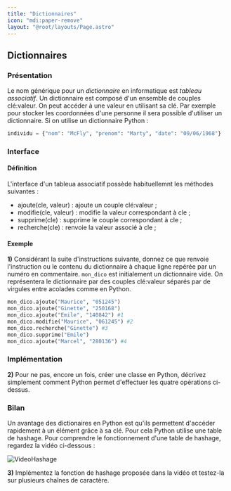 ```yaml
---
title: "Dictionnaires"
icon: "mdi:paper-remove"
layout: "@root/layouts/Page.astro"
---
```


## Dictionnaires

### Présentation

Le nom générique pour un _dictionnaire_ en informatique est _tableau
associatif_. Un dictionnaire est composé d'un ensemble de couples clé:valeur.
On peut accéder à une valeur en utilisant sa clé. Par exemple pour stocker les
coordonnées d'une personne il sera possible d'utiliser un dictionnaire. Si on
utilise un dictionnaire Python :

```py
individu = {"nom": "McFly", "prenom": "Marty", "date": "09/06/1968"}
```

### Interface

#### Définition

L'interface d'un tableua associatif possède habituellemnt les méthodes
suivantes :
- ajoute(cle, valeur) : ajoute un couple clé:valeur ;
- modifie(cle, valeur) : modifie la valeur correspondant à cle ;
- supprime(cle) : supprime le couple correspondant à cle ;
- recherche(cle) : renvoie la valeur associé à cle ;

#### Exemple

**1)** Considérant la suite d'instructions suivante, donnez ce que renvoie
l'instruction ou le contenu du dictionnaire à chaque ligne repérée par un
numéro en commentaire. `mon_dico` est initialement un dictionnaire vide. On
représentera le dictionnaire par des couples clé:valeur séparés par de
virgules entre acolades comme en Python.

```py
mon_dico.ajoute("Maurice", "051245")
mon_dico.ajoute("Ginette", "250168")
mon_dico.ajoute("Emile", "140842") #1
mon_dico.modifie("Maurice", "061245") #2
mon_dico.recherche("Ginette") #3
mon_dico.supprime("Emile")
mon_dico.ajoute("Marcel", "280136") #4
```

### Implémentation

**2)** Pour ne pas, encore un fois, créer une classe en Python, décrivez
simplement comment Python permet d'effectuer les quatre opérations ci-dessus.

### Bilan

Un avantage des dictionaires en Python est qu'ils permettent d'accéder
rapidement à un élément grâce à sa clé. Pour cela Python utilise une table de
hashage. Pour comprendre le fonctionnement d'une table de hashage, regardez la
vidéo ci-dessous :

![VideoHashage](https://youtu.be/CkLctGYWFPA)

**3)** Implémentez la fonction de hashage proposée dans la vidéo et testez-la
sur plusieurs chaînes de caractère.
